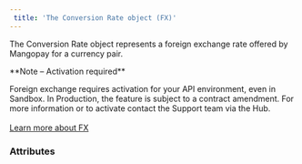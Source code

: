 ```yaml
---  
 title: 'The Conversion Rate object (FX)'  
---  
```


  

The Conversion Rate object represents a foreign exchange rate offered by Mangopay for a currency pair.   

<Note>  
**Note – Activation required** 
  
Foreign exchange requires activation for your API environment, even in Sandbox. In Production, the feature is subject to a contract amendment. For more information or to activate contact the Support team via the Hub.  
</Note>  
<a href="#" class="btn Secondary normal">Learn more about FX</a>  

### Attributes  

<DebitedCurrency />  

<CreditedCurrency />  

<ClientRate />  

<MarketRate />  

<MarketRateDate />